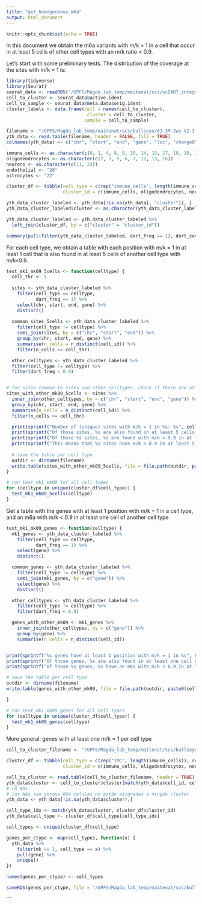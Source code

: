 ```yaml
---
title: "get_homogeneous_m6a"
output: html_document
---
```


```r
knitr::opts_chunk$set(echo = TRUE)
```

In this document we obtain the m6a variants with m/k = 1 in a cell that occur in at least 5 cells of other cell types with an m/k ratio < 0.9.

Let's start with some preliminary tests. The distribution of the coverage at the sites with m/k = 1 is:

```r
library(tidyverse)
library(Seurat)
seurat_data <- readRDS("/GPFS/Magda_lab_temp/maitenat/scs/scDART_integrated_seurat.rds")
cell_to_cluster <- seurat_data@active.ident
cell_to_sample <- seurat_data@meta.data$orig.ident
cluster_labels <- data.frame(cell = names(cell_to_cluster), 
                              cluster = cell_to_cluster,
                             sample = cell_to_sample)

filename <- "/GPFS/Magda_lab_temp/maitenat/scs/bullseye/6J-3M-2ws-V2-3-YTH_edit-sites_bc_filtered_all_yth_filt-all.bed"
yth_data <- read.table(filename, header = FALSE, fill = TRUE)
colnames(yth_data) <- c("chr", "start", "end", "gene", "loc", "change0", "n_yth", "dart_ratio/control_ratio", "perc", "strand", "control_freq", "control_cov", "dart_freq", "dart_cov", "change", "cell_id", "cluster", "mk_overall", "mk_mut", "mk_ratio")

immune_cells <- as.character(c(0, 1, 4, 8, 9, 10, 14, 15, 17, 18, 19, 20, 21, 24, 25, 27))
oligodendrocytes <- as.character(c(2, 3, 5, 6, 7, 12, 13, 16))
neurons <- as.character(c(11, 23))
endothelial <- "26"
astrocytes <- "22"

cluster_df <- tibble(cell_type = c(rep("immune_cells", length(immune_cells)), rep("oligodendrocytes", length(oligodendrocytes)), rep("neurons", length(neurons)), "endothelial", "astrocytes"),
                     cluster_id = c(immune_cells, oligodendrocytes, neurons, endothelial, astrocytes))

yth_data_cluster_labeled <- yth_data[!is.na(yth_data[, "cluster"]), ]
yth_data_cluster_labeled$cluster <- as.character(yth_data_cluster_labeled$cluster)

yth_data_cluster_labeled <- yth_data_cluster_labeled %>%
  left_join(cluster_df, by = c("cluster" = "cluster_id"))

summary(pull(filter(yth_data_cluster_labeled, dart_freq == 1), dart_cov))
```

For each cell type, we obtain a table with each position with m/k = 1 in at least 1 cell that is also found in at least 5 cells of another cell type with m/k<0.9.

```r
test_mk1_mk09_5cells <- function(celltype) {
  cell_thr <- 5
  
  sites <- yth_data_cluster_labeled %>%
    filter(cell_type == celltype,
           dart_freq == 1) %>%
    select(chr, start, end, gene) %>%
    distinct()
  
  common_sites_5cells <- yth_data_cluster_labeled %>%
    filter(cell_type != celltype) %>%
    semi_join(sites, by = c("chr", "start", "end")) %>%
    group_by(chr, start, end, gene) %>%
    summarise(n_cells = n_distinct(cell_id)) %>%
    filter(n_cells >= cell_thr)

  other_celltypes <- yth_data_cluster_labeled %>%
  filter(cell_type != celltype) %>%
  filter(dart_freq < 0.9)


# for sites common to sites and other_celltypes, check if there are at least 5 cells with m/k < 0.9 per cell type
sites_with_other_mk09_5cells <- sites %>%
  inner_join(other_celltypes, by = c("chr", "start", "end", "gene")) %>%
  group_by(chr, start, end, gene) %>%
  summarise(n_cells = n_distinct(cell_id)) %>%
  filter(n_cells >= cell_thr)

  print(sprintf("Number of (unique) sites with m/k = 1 in %s: %s", celltype, nrow(sites)))
  print(sprintf("Of those sites, %s are also found in at least 5 cells of another cell type", nrow(common_sites_5cells)))
  print(sprintf("Of those %s sites, %s are found with m/k < 0.9 in at least 5 cells of another cell type", nrow(common_sites_5cells), nrow(sites_with_other_mk09_5cells)))
  print(sprintf("This means that %s sites have m/k > 0.9 in at least 5 cells of another cell type", nrow(common_sites_5cells) - nrow(sites_with_other_mk09_5cells)))
  
  # save the table per cell type
  outdir <- dirname(filename)
  write.table(sites_with_other_mk09_5cells, file = file.path(outdir, paste0(celltype, "_mk1_common_mk09_5cells.txt")), sep = "\t", row.names = FALSE, quote = FALSE, col.names = TRUE)
}

# run test_mk1_mk09 for all cell types
for (celltype in unique(cluster_df$cell_type)) {
  test_mk1_mk09_5cells(celltype)
}

```

Get a table with the genes with at least 1 position with m/k = 1 in a cell type, and an m6a with m/k < 0.9 in at least one cell of another cell type

```r
test_mk1_mk09_genes <- function(celltype) {
  mk1_genes <- yth_data_cluster_labeled %>%
    filter(cell_type == celltype,
           dart_freq == 1) %>%
    select(gene) %>%
    distinct()

  common_genes <- yth_data_cluster_labeled %>%
    filter(cell_type != celltype) %>%
    semi_join(mk1_genes, by = c("gene")) %>%
    select(gene) %>%
    distinct()

  other_celltypes <- yth_data_cluster_labeled %>%
    filter(cell_type != celltype) %>%
    filter(dart_freq < 0.9)

  genes_with_other_mk09 <- mk1_genes %>%
    inner_join(other_celltypes, by = c("gene")) %>%
    group_by(gene) %>%
    summarise(n_cells = n_distinct(cell_id))


print(sprintf("%s genes have at least 1 position with m/k = 1 in %s", nrow(mk1_genes), celltype))
print(sprintf("Of those genes, %s are also found in at least one cell of another cell type", nrow(common_genes)))
print(sprintf("Of those %s genes, %s have an m6a with m/k < 0.9 in at least 1 cell of another cell type", nrow(distinct(common_genes)), nrow(filter(genes_with_other_mk09, n_cells > 0))))

# save the table per cell type
outdir <- dirname(filename)
write.table(genes_with_other_mk09, file = file.path(outdir, paste0(celltype, "_genes_mk1_common_mk09.txt")), sep = "\t", row.names = FALSE, quote = FALSE, col.names = TRUE)

}

# run test_mk1_mk09_genes for all cell types
for (celltype in unique(cluster_df$cell_type)) {
  test_mk1_mk09_genes(celltype)
}
```

More general: genes with at least one m/k = 1 per cell type

```r
cell_to_cluster_filename <- "/GPFS/Magda_lab_temp/maitenat/scs/bullseye/cell_to_cluster.txt"

cluster_df <- tibble(cell_type = c(rep("IMC", length(immune_cells)), rep("OLG", length(oligodendrocytes)), rep("NEUR", length(neurons)), "EC", "ASC"),
                     cluster_id = c(immune_cells, oligodendrocytes, neurons, endothelial, astrocytes))

cell_to_cluster <- read.table(cell_to_cluster_filename, header = TRUE)
yth_data$cluster <- cell_to_cluster$cluster[match(yth_data$cell_id, cell_to_cluster$cell)]
# rm NAs
# los NAs son porque 804 celulas no están asignadas a ningún cluster
yth_data <- yth_data[!is.na(yth_data$cluster),]

cell_type_idx <- match(yth_data$cluster, cluster_df$cluster_id)
yth_data$cell_type <- cluster_df$cell_type[cell_type_idx]

cell_types <- unique(cluster_df$cell_type)

genes_per_ctype <- map(cell_types, function(x) {
  yth_data %>%
    filter(mk == 1, cell_type == x) %>%
    pull(gene) %>%
    unique()
})

names(genes_per_ctype) <- cell_types

saveRDS(genes_per_ctype, file = "/GPFS/Magda_lab_temp/maitenat/scs/bullseye/genes_per_ctype.rds")
```
```